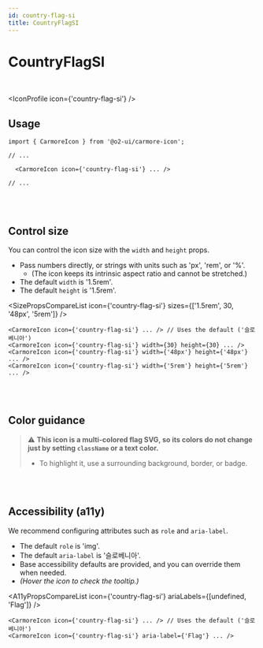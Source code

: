 ```yaml
---
id: country-flag-si
title: CountryFlagSI
---
```




# CountryFlagSI

<br />

<IconProfile icon={'country-flag-si'} />

## Usage

```tsx
import { CarmoreIcon } from '@o2-ui/carmore-icon';

// ...

  <CarmoreIcon icon={'country-flag-si'} ... />

// ...
```

<br />
<br />

## Control size

You can control the icon size with the `width` and `height` props.

- Pass numbers directly, or strings with units such as 'px', 'rem', or '%'.
  - (The icon keeps its intrinsic aspect ratio and cannot be stretched.)
- The default `width` is '1.5rem'.
- The default `height` is '1.5rem'.

<SizePropsCompareList icon={'country-flag-si'} sizes={['1.5rem', 30, '48px', '5rem']} />

```tsx
<CarmoreIcon icon={'country-flag-si'} ... /> // Uses the default ('슬로베니아')
<CarmoreIcon icon={'country-flag-si'} width={30} height={30} ... />
<CarmoreIcon icon={'country-flag-si'} width={'48px'} height={'48px'} ... />
<CarmoreIcon icon={'country-flag-si'} width={'5rem'} height={'5rem'} ... />
```

<br />
<br />

## Color guidance

> ⚠️ <b>This icon is a multi-colored flag SVG, so its colors do not change just by setting `className` or a text color.</b>
>
> - To highlight it, use a surrounding background, border, or badge.

<br />
<br />

## Accessibility (a11y)

We recommend configuring attributes such as `role` and `aria-label`.

- The default `role` is 'img'.
- The default `aria-label` is '슬로베니아'.
- Base accessibility defaults are provided, and you can override them when needed.
- _(Hover the icon to check the tooltip.)_

<A11yPropsCompareList icon={'country-flag-si'} ariaLabels={[undefined, 'Flag']} />

```tsx
<CarmoreIcon icon={'country-flag-si'} ... /> // Uses the default ('슬로베니아')
<CarmoreIcon icon={'country-flag-si'} aria-label={'Flag'} ... />
```
